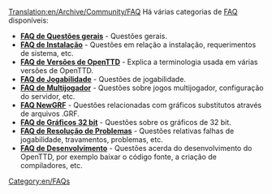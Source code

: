 [[Translation:en/Archive/Community/FAQ]]
{{pt/Tabela de conteúdos}}
Há várias categorias de [http://pt.wikipedia.org/wiki/FAQ FAQ] disponíveis:

*'''[[pt/Manual/FAQ Questões gerais|FAQ de Questões gerais]]''' - Questões gerais.
*'''[[pt/Archive/Manual/FAQ Instalação|FAQ de Instalação]]''' - Questões em relação a instalação, requerimentos de sistema, etc.
*'''[[pt/Archive/Community/FAQ Versões de OpenTTD|FAQ de Versões de OpenTTD]]''' - Explica a terminologia usada em várias versões de OpenTTD.
*'''[[pt/FAQ Jogabilidade|FAQ de Jogabilidade]]''' - Questões de jogabilidade. 
*'''[[pt/FAQ Multijogador|FAQ de Multijogador]]''' - Questões sobre jogos multijogador, configuração do servidor, etc.
*'''[[pt/FAQ NewGRF|FAQ NewGRF]]''' - Questões relacionadas com gráficos substitutos através de arquivos .GRF.
*'''[[pt/FAQ Gráficos 32 bit|FAQ de Gráficos 32 bit]]''' - Questões sobre os gráficos de 32 bit.
*'''[[pt/FAQ Resolução de Problemas|FAQ de Resolução de Problemas]]''' - Questões relativas falhas de jogabilidade, travamentos, problemas, etc.
*'''[[pt/FAQ Desenvolvimento|FAQ de Desenvolvimento]]''' - Questões acerda do desenvolvimento do OpenTTD, por exemplo baixar o código fonte, a criação de compiladores, etc. 
[[Category:en/FAQs]]